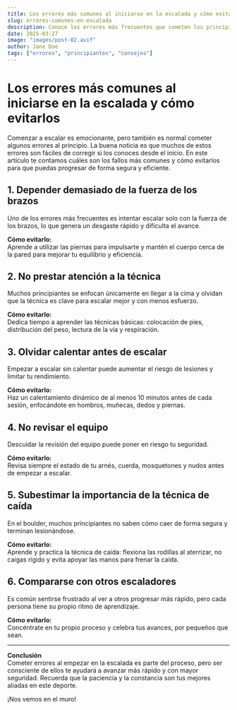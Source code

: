 ```yaml
---
title: Los errores más comunes al iniciarse en la escalada y cómo evitarlos
slug: errores-comunes-en-escalada
description: Conoce los errores más frecuentes que cometen los principiantes al empezar en la escalada y aprende cómo evitarlos para progresar de forma segura y eficiente.
date: 2025-03-27
image: "images/post-02.avif"
author: Jane Doe
tags: ["errores", "principiantes", "consejos"]
---
```


# Los errores más comunes al iniciarse en la escalada y cómo evitarlos

Comenzar a escalar es emocionante, pero también es normal cometer algunos errores al principio. La buena noticia es que muchos de estos errores son fáciles de corregir si los conoces desde el inicio. En este artículo te contamos cuáles son los fallos más comunes y cómo evitarlos para que puedas progresar de forma segura y eficiente.

## 1. Depender demasiado de la fuerza de los brazos

Uno de los errores más frecuentes es intentar escalar solo con la fuerza de los brazos, lo que genera un desgaste rápido y dificulta el avance.

**Cómo evitarlo:**  
Aprende a utilizar las piernas para impulsarte y mantén el cuerpo cerca de la pared para mejorar tu equilibrio y eficiencia.

## 2. No prestar atención a la técnica

Muchos principiantes se enfocan únicamente en llegar a la cima y olvidan que la técnica es clave para escalar mejor y con menos esfuerzo.

**Cómo evitarlo:**  
Dedica tiempo a aprender las técnicas básicas: colocación de pies, distribución del peso, lectura de la vía y respiración.

## 3. Olvidar calentar antes de escalar

Empezar a escalar sin calentar puede aumentar el riesgo de lesiones y limitar tu rendimiento.

**Cómo evitarlo:**  
Haz un calentamiento dinámico de al menos 10 minutos antes de cada sesión, enfocándote en hombros, muñecas, dedos y piernas.

## 4. No revisar el equipo

Descuidar la revisión del equipo puede poner en riesgo tu seguridad.

**Cómo evitarlo:**  
Revisa siempre el estado de tu arnés, cuerda, mosquetones y nudos antes de empezar a escalar.

## 5. Subestimar la importancia de la técnica de caída

En el boulder, muchos principiantes no saben cómo caer de forma segura y terminan lesionándose.

**Cómo evitarlo:**  
Aprende y practica la técnica de caída: flexiona las rodillas al aterrizar, no caigas rígido y evita apoyar las manos para frenar la caída.

## 6. Compararse con otros escaladores

Es común sentirse frustrado al ver a otros progresar más rápido, pero cada persona tiene su propio ritmo de aprendizaje.

**Cómo evitarlo:**  
Concéntrate en tu propio proceso y celebra tus avances, por pequeños que sean.

---

**Conclusión**  
Cometer errores al empezar en la escalada es parte del proceso, pero ser consciente de ellos te ayudará a avanzar más rápido y con mayor seguridad. Recuerda que la paciencia y la constancia son tus mejores aliadas en este deporte.

¡Nos vemos en el muro!